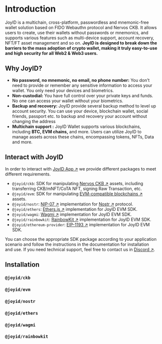 # Introduction

JoyID is a multichain, cross-platform, passwordless and mnemonic-free wallet solution based on FIDO Webauthn protocol and Nervos CKB. It allows users to create, use their wallets without passwords or mnemonics, and supports various features such as multi-device support, account recovery, NFT/FT asset management and so on. **JoyID is designed to break down the barriers to the mass adoption of crypto wallet, making it truly easy-to-use and high security for all Web2 & Web3 users.**


## Why JoyID?

- **No password, no mnemonic, no email, no phone number:** You don't need to provide or remember any sensitive information to access your wallet. You only need your devices and biometrics.
- **Non-custodial:** You have full control over your private keys and funds. No one can access your wallet without your biometrics.
- **Backup and recovery:** JoyID provide several backup method to level up account security. You can use your device, blockchain wallet, social friends, passport etc. to backup and recovery your account without changing the address
- **Multichain support :** JoyID Wallet supports various blockchains, including **BTC, EVM chains,** and more. Users can utilize JoyID to manage assets across these chains, encompassing tokens, NFTs, Data and more.


## Interact with JoyID

In order to interact with [JoyID App ↗](https://testnet.joyid.dev) we provide different packages to meet different requirements.

* `@joyid/ckb`: SDK for manipulating [Nervos CKB ↗](https://www.nervos.org/) assets, including transferring CKB/mNFT/CoTA NFT, signing Raw Transaction, etc.
* `@joyid/evm`: SDK for manipulating [EVM-compatible blockchains ↗](https://blog.thirdweb.com/evm-compatible-blockchains-and-ethereum-virtual-machine/) assets.
* `@joyid/nostr`: [NIP-07 ↗](https://github.com/nostr-protocol/nips/blob/master/07.md) implementation for [Nostr ↗](https://nostr.com/) protocol.
* `@joyid/ethers`: [Ethers.js ↗](https://docs.ethers.io/v5/) implementation for JoyID EVM SDK.
* `@joyid/wagmi`: [Wagmi ↗](https://wagmi.io/) implementation for JoyID EVM SDK.
* `@joyid/rainbowkit`: [RainbowKit ↗](https://www.rainbowkit.com/) implementation for JoyID EVM SDK.
* `@joyid/ethereum-provider`: [EIP-1193 ↗](https://eips.ethereum.org/EIPS/eip-1193) implementation for JoyID EVM SDK.

You can choose the appropriate SDK package according to your application scenario and follow the instructions in the documentation for installation and use. If you need technical support, feel free to contact us in [Discord ↗](https://discord.com/invite/77MyakRKVB).


## Installation

### `@joyid/ckb`


<PackageManagerTabs command="install @joyid/ckb" />

### `@joyid/evm`

<PackageManagerTabs command="install @joyid/evm" />

### `@joyid/nostr`

<PackageManagerTabs command="install @joyid/nostr" />

### `@joyid/ethers`

<PackageManagerTabs command="install @joyid/ethers" />

### `@joyid/wagmi`

<PackageManagerTabs command="install @joyid/wagmi" />

### `@joyid/rainbowkit`

<PackageManagerTabs command="install @joyid/rainbowkit" />


